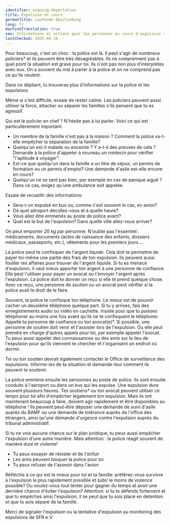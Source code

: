 ```yaml
---
identifier: ongoing-deportation
title: Expulsion en cours
germanTitle: Laufende Abschiebung
lang: fr
machineTranslation: true
seo: Informations et actions pour les personnes en cours d'expulsion – droits, soutien et mesures immédiates
lastChecked: 2025-04-18
---
```


Pour beaucoup, c'est un choc : la police est là. Il peut s'agir de nombreux policiers* et ils peuvent être très désagréables. Ils ne comprennent pas à quel point la situation est grave pour toi. Ils n'ont pas non plus d'interprètes avec eux. On a souvent du mal à parler à la police et on ne comprend pas ce qu'ils veulent.

Dans ce dépliant, tu trouveras plus d’informations sur <InternalShortLink identifier="police">la police et les expulsions</InternalShortLink> 

Même si c'est difficile, essaie de rester calme. Les policiers peuvent aussi utiliser la force, attacher ou séparer les familles s'ils pensent que tu es agressif.

Qui est le policier en chef ? N'hésite pas à lui parler. Voici ce qui est particulièrement important:

- Un membre de la famille n'est pas à la maison ? Comment la police va-t-elle empêcher la séparation de la famille?
- Quelqu'un est-il malade ou enceinte ? Y a-t-il des preuves de cela ? Demande à la police d'appeler à nouveau un médecin pour vérifier "l'aptitude à voyager".
- Est-ce que quelqu'un dans la famille a un titre de séjour, un permis de formation ou un permis d'emploi? Une demande d'asile est-elle encore en cours?
- Quelqu'un ne se sent pas bien, par exemple en cas de panique aiguë ? Dans ce cas, exigez qu'une ambulance soit appelée.

Essaie de recueillir des informations:

- Sera-t-on expulsé en bus ou, comme c'est souvent le cas, en avion?
- De quel aéroport décollez-vous et à quelle heure?
- Vous allez être emmenés au poste de police avant?
- Quel est le but de l'expulsion? Dans quelle ville allez-vous arriver?

On peut emporter 20 kg par personne. N'oublie pas l'essentiel : médicaments, documents (actes de naissance des enfants, dossiers médicaux, passeports, etc.), vêtements pour les premiers jours ...

La police peut te confisquer de l'argent liquide. Cela doit te permettre de payer toi-même une partie des frais de ton expulsion. Ils peuvent aussi fouiller tes affaires pour trouver de l'argent liquide.
Si tu es menacé d'expulsion, il vaut mieux apporter ton argent à une personne de confiance. Elle peut l'utiliser pour payer un avocat ou t'envoyer l'argent après l'expulsion.
La police doit te donner un reçu si elle te prend quelque chose. Avec ce reçu, une personne de soutien ou un avocat peut vérifier si la police avait le droit de le faire.

Souvent, la police te confisque ton téléphone. Le mieux est de pouvoir cacher un deuxième téléphone quelque part. Si tu y arrives, fais des enregistrements audio ou vidéo en cachette.
Insiste pour que tu puisses téléphoner au moins une fois avant qu'ils ne te confisquent le téléphone:
Appelle ta personne de confiance ou ton avocat(e)*.
Si possible, une personne de soutien doit venir et t'assister lors de l'expulsion. Ou elle peut prendre en charge d'autres appels pour toi, par exemple appeler l'avocat.
Tu peux aussi appeler des connaissances ou des amis sur le lieu de l'expulsion pour qu'ils viennent te chercher et t'organisent un endroit où dormir.

Toi ou ton soutien devrait également contacter le <InternalShortLink identifier="contacts">Office de surveillance des expulsions</InternalShortLink>.
Informe-les de ta situation et demande-leur comment ils peuvent te soutenir.

La police emmène ensuite les personnes au poste de police. Ils sont ensuite conduits à l'aéroport ou dans un bus qui les expulse. Une expulsion dure souvent plusieurs heures.
Tes soutiens* ou ton avocat peuvent utiliser ce temps pour toi afin d'empêcher légalement ton expulsion. 
Mais ils ont maintenant beaucoup à faire, doivent agir rapidement et être disponibles au téléphone ! 
Ils peuvent peut-être déposer une demande de suivi d'asile auprès du BAMF ou une demande de tolérance auprès de l'office des étrangers, ainsi qu'une demande d'urgence contre l'expulsion auprès du tribunal administratif.

Si tu ne vois aucune chance sur le plan juridique, tu peux aussi empêcher l'expulsion d'une autre manière. Mais attention : la police réagit souvent de manière dure et violente!

- Tu peux essayer de résister et de t'enfuir
- Les amis peuvent bloquer la police pour toi
- Tu peux refuser de t'asseoir dans l'avion

<ExternalShortLink identifier="airplane"></ExternalShortLink>

<ExternalShortLink identifier="noboarderassembly_resistance"></ExternalShortLink>

Réfléchis à ce qui est le mieux pour toi et ta famille: préférez-vous survivre à l'expulsion le plus rapidement possible et subir le moins de violence possible? Ou voulez-vous tout tenter pour gagner du temps et avoir une dernière chance d'éviter l'expulsion?
Attention: si tu te défends fortement et que tu empêches ainsi l'expulsion, il se peut que tu sois placé en <InternalShortLink identifier="detention">detention</InternalShortLink> et que tu sois séparé de ta famille.

Merci de signaler l'expulsion ou la tentative d'expulsion au monitoring des expulsions de SFR e.V:

<Address identifier="sfr_abschiebemonitoring"/>
